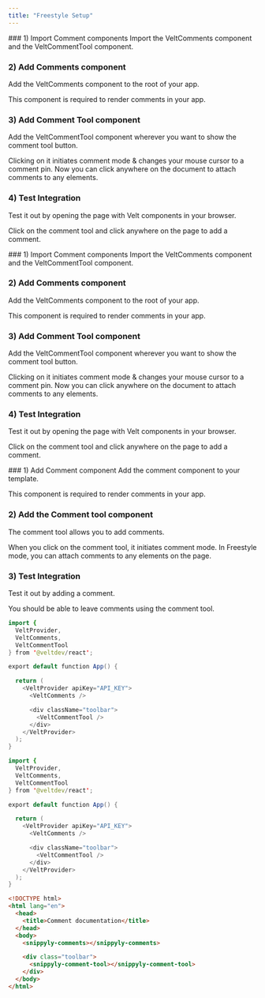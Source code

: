 ```yaml
---
title: "Freestyle Setup"
---
```


<Tabs>
  <Tab title="React">
### 1) Import Comment components
Import the VeltComments component and the VeltCommentTool component.

### 2) Add Comments component

Add the VeltComments component to the root of your app.

This component is required to render comments in your app.

### 3) Add Comment Tool component

Add the VeltCommentTool component wherever you want to show the comment tool button.

Clicking on it initiates comment mode & changes your mouse cursor to a comment pin. Now you can click anywhere on the document to attach comments to any elements.

### 4) Test Integration

Test it out by opening the page with Velt components in your browser.

Click on the comment tool and click anywhere on the page to add a comment.

  </Tab>
  <Tab title="Next.js">
### 1) Import Comment components
Import the VeltComments component and the VeltCommentTool component.

### 2) Add Comments component

Add the VeltComments component to the root of your app.

This component is required to render comments in your app.

### 3) Add Comment Tool component

Add the VeltCommentTool component wherever you want to show the comment tool button.

Clicking on it initiates comment mode & changes your mouse cursor to a comment pin. Now you can click anywhere on the document to attach comments to any elements.

### 4) Test Integration

Test it out by opening the page with Velt components in your browser.

Click on the comment tool and click anywhere on the page to add a comment.

  </Tab>
  <Tab title="HTML">
### 1) Add Comment component
Add the comment component to your template.

This component is required to render comments in your app.

### 2) Add the Comment tool component

The comment tool allows you to add comments.

When you click on the comment tool, it initiates comment mode. In Freestyle mode, you can attach comments to any elements on the page.

### 3) Test Integration

Test it out by adding a comment.

You should be able to leave comments using the comment tool.

  </Tab>
</Tabs>

<RequestExample>

```java React
import {
  VeltProvider,
  VeltComments,
  VeltCommentTool
} from '@veltdev/react';

export default function App() {

  return (
    <VeltProvider apiKey="API_KEY">
      <VeltComments />

      <div className="toolbar">
        <VeltCommentTool />
      </div>
    </VeltProvider>
  );
}
```

```java Next.js
import {
  VeltProvider,
  VeltComments,
  VeltCommentTool
} from '@veltdev/react';

export default function App() {

  return (
    <VeltProvider apiKey="API_KEY">
      <VeltComments />

      <div className="toolbar">
        <VeltCommentTool />
      </div>
    </VeltProvider>
  );
}
```

```html HTML
<!DOCTYPE html>
<html lang="en">
  <head>
    <title>Comment documentation</title>
  </head>
  <body>
    <snippyly-comments></snippyly-comments>

    <div class="toolbar">
      <snippyly-comment-tool></snippyly-comment-tool>
    </div>
  </body>
</html>
```

</RequestExample>
